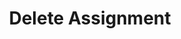 ---
title: 'Delete Assignment'
openapi: 'GET /v1/assignment/delete/{company_slug}/{assignment_id}/'
'og:sitename': 'Hierarch.io - Help Center'
'og:title': 'Delete Assignment | Hierarch.io Help Center'
'og:logo': '/logo/logo-text-dark.png'
'og:image': '/images/help-center-banner.png'
'twitter:title': 'Delete Assignment | Hierarch.io Help Center'
'twitter:image': '/images/help-center-banner.png'
---